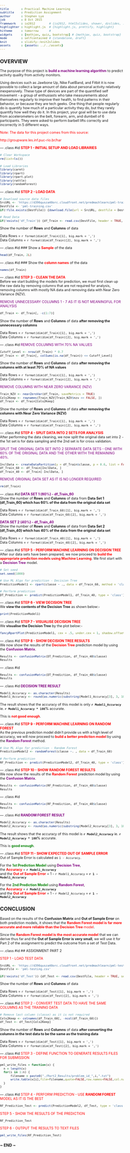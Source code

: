 ```yaml
---
title       : Practical Machine Learning
subtitle    : Prediction Assignment
author      : Stephen Lye
job         : 8 Oct 2015
framework   : io2012        # {io2012, html5slides, shower, dzslides, ...}
highlighter : highlight.js  # {highlight.js, prettify, highlight}
hitheme     : tomorrow      # 
widgets     : [mathjax, quiz, bootstrap] # {mathjax, quiz, bootstrap}
mode        : selfcontained # {standalone, draft}
knit        : slidify::knit2slides
assets      : {assets: ../../assets}
---
```


<style type="text/css">
body {
  width: 100%;
  margin: 0;
  padding: 0;
  font-size: 9px;
  background: grey transparent;
}
</style>

## OVERVIEW

The purpose of this project is <font color='Purple'>**build a machine learning algorithm**</font> to predict activity quality from activity monitors.

Using devices such as Jawbone Up, Nike FuelBand, and Fitbit it is now possible to collect a large amount of data about personal activity relatively inexpensively. These type of devices are part of the quantified self movement - a group of enthusiasts who take measurements about themselves regularly to improve their health, to find patterns in their behavior, or because they are tech geeks. One thing that people regularly do is quantify how much of a particular activity they do, but they rarely quantify how well they do it. In this project, your goal will be to use data from accelerometers on the belt, forearm, arm, and dumbell of 6 participants. They were asked to perform barbell lifts correctly and incorrectly in 5 different ways.

<font color='Red'>
Note: The data for this project comes from this source:

http://groupware.les.inf.puc-rio.br/har
</font>

--- .class #id
<font color='Red'>
<b>STEP 1 - INITIAL SETUP AND LOAD LIBRARIES</b>
</font>
```r
# Clear Workspace
rm(list=ls())

# Load Libraries
library(caret)
library(rpart)
library(rpart.plot)
library(rattle)
library(randomForest)
```

--- .class #id
<font color='Red'>
<b>STEP 2 - LOAD DATA</b>
</font>
```r
# Download source data files
SrcURL <- 'https://d396qusza40orc.cloudfront.net/predmachlearn/pml-training.csv'
DestFile <- 'pml-training.csv'
if(!file.exists(DestFile)) {download.file(url = SrcURL, destfile = DestFile, cacheOK = TRUE)}

# Read Data
if(!exists('df_Train')) {df_Train <- read.csv(DestFile, header = TRUE, sep = ',')}
```

Show the number of **Rows** and **Columns** of data

Data Rows = `r format(dim(df_Train)[1], big.mark = ',')`  
Data Columns = `r format(dim(df_Train)[2], big.mark = ',')`

--- .class #id
### Show a <font color='Red'>**Sample**</font> of the data
```r
head(df_Train, 2L)
```

--- .class #id
### Show the <font color='Red'>**column names**</font> of the data
```r
names(df_Train)
```

--- .class #id
<font color='Red'>
<b>STEP 3 - CLEAN THE DATA</b>
</font>  
Before we start building the models for prediction, we must first clean up the raw data by removing columns that are not required for analysis, removing columns with mostly NA data and removing data with Near Zero Variance (NZV).

<font color='Purple'>
REMOVE UNNECESSARY COLUMNS 1 - 7 AS IT IS NOT MEANINGFUL FOR ANALYSIS
</font>
```r
df_Train <- df_Train[, -c(1:7)]
```

Show the number of **Rows** and **Columns** of data **after removing the unnecessary columns**

Data Rows = `r format(dim(df_Train)[1], big.mark = ',')`  
Data Columns = `r format(dim(df_Train)[2], big.mark = ',')`

--- .class #id
<font color='Purple'>
REMOVE COLUMNS WITH 70% NA VALUES
</font>
```r
Cutoff_Level <- nrow(df_Train) * 0.7
df_Train <- df_Train[, colSums(is.na(df_Train)) <= Cutoff_Level]
```

Show the number of **Rows** and **Columns** of data **after removing the columns with at least 70% of NA values**

Data Rows = `r format(dim(df_Train)[1], big.mark = ',')`  
Data Columns = `r format(dim(df_Train)[2], big.mark = ',')`

<font color='Purple'>
REMOVE COLUMNS WITH NEAR ZERO VARIANCE (NZV)
</font>
```r
Train_NZV <- nearZeroVar(df_Train, saveMetrics = TRUE)
Cols2Keep <- rownames(Train_NZV[Train_NZV$nzv == FALSE, ])
df_Train <- df_Train[Cols2Keep]
```

Show the number of **Rows** and **Columns** of data **after removing the columns with Near Zero Variance (NZV)**

Data Rows = `r format(dim(df_Train)[1], big.mark = ',')`  
Data Columns = `r format(dim(df_Train)[2], big.mark = ',')`

--- .class #id
<font color='Red'>
<b>STEP 4 - SPLIT DATA INTO 2 SETS FOR ANALYSIS</b>
</font>  
After performing the data cleaning, we now split the original data set into 2 - the 1st set is for data sampling and the 2nd set is for cross validation.

<font color='Purple'>
SPLIT THE ORIGINAL DATA SET INTO 2 SEPARATE DATA SETS - ONE WITH 60% OF THE ORIGINAL DATA AND THE OTHER WITH THE REMAINING 40%.
</font>
```r
InclData <- createDataPartition(y = df_Train$classe, p = 0.6, list = FALSE)
df_Train_60 <- df_Train[InclData, ]
df_Train_40 <- df_Train[-InclData, ]
```

<font color='Purple'>
REMOVE ORIGINAL DATA SET AS IT IS NO LONGER REQUIRED
</font>
```r
rm(df_Train)
```

--- .class #id
<font color='Purple'>
<b>DATA SET 1 (60%) - df_Train_60</b>
</font>  
Show the number of **Rows** and **Columns** of data from **Data Set 1 (df_Train_60) which has 60% of the data from the original data set**

Data Rows = `r format(dim(df_Train_60)[1], big.mark = ',')`  
Data Columns = `r format(dim(df_Train_60)[2], big.mark = ',')`


<font color='Purple'>
<b>DATA SET 2 (40%) - df_Train_40</b>
</font>  
Show the number of **Rows** and **Columns** of data from **Data Set 2 (df_Train_40) which has 40% of the data from the original data set**

Data Rows = `r format(dim(df_Train_40)[1], big.mark = ',')`  
Data Columns = `r format(dim(df_Train_40)[2], big.mark = ',')`

--- .class #id
<font color='Red'>
<b>STEP 5 - PERFORM MACHINE LEARNING ON DECISION TREE</b>
</font>  
After our data sets have been prepared, we now proceed to <font color='Red'>**build the appropriate prediction models using Machine Learning**</font>. We first start with a <font color='Purple'>**Decision Tree**</font> model.

```r
# Set seed
set.seed(1000)

# Use ML Algo for prediction - Decision Tree
PredictionModel1 <- rpart(classe ~ ., data = df_Train_60, method = 'class')

# Perform prediction
DT_Prediction <- predict(PredictionModel1, df_Train_40, type = 'class')
```

--- .class #id
<font color='Red'>
<b>STEP 6 - VIEW DECISION TREE</b>
</font>  
We **view the contents of the Decision Tree** as shown below:-
```r
print(PredictionModel1)
```

--- .class #id
<font color='Red'>
<b>STEP 7 - VISUALISE DECISION TREE</b>
</font>  
We **visualise the Decision Tree** by the plot below:-
```r
fancyRpartPlot(PredictionModel1, cex = .5, under.cex = 1, shadow.offset = 0)
```

--- .class #id
<font color='Red'>
<b>STEP 8 - SHOW DECISION TREE RESULTS</b>
</font>  
We now show the results of the <font color='Red'>**Decision Tree**</font> prediction model by using the <font color='Purple'>**Confusion Matrix**</font>.

```r
Results <- confusionMatrix(DT_Prediction, df_Train_40$classe)
Results
```

--- .class #id
```r
Results <- confusionMatrix(DT_Prediction, df_Train_40$classe)
Results
```

--- .class #id
<font color='Purple'>
<b>DECISION TREE RESULT</b>
</font>
```r
Model1_Accuracy <- as.character(Results)
Model1_Accuracy <- round(as.numeric(substring(Model1_Accuracy[3], 3, 10)), digits = 4)
```

The result shows that the accuracy of this model is only **`r Model1_Accuracy`** ie. **`r Model1_Accuracy * 100`%** accurate.

This is <font color='Red'>**not good enough**</font>.

--- .class #id
<font color='Red'>
<b>STEP 9 - PERFORM MACHINE LEARNING ON RANDOM FOREST</b>
</font>  
As the previous prediction model didn't provide us with a high level of accuracy, we will now proceed to <font color='Red'>**build a better prediction model**</font> by using the <font color='Purple'>**Random Forest**</font> method.

```r
# Use ML Algo for prediction - Random Forest
PredictionModel2 <- randomForest(classe ~. , data = df_Train_60)

# Perform prediction
RF_Prediction <- predict(PredictionModel2, df_Train_40, type = 'class')
```

--- .class #id
<font color='Red'>
<b>STEP 10 - SHOW RANDOM FOREST RESULTS</b>
</font>  
We now show the results of the <font color='Red'>**Random Forest**</font> prediction model by using the <font color='Purple'>**Confusion Matrix**</font>.

```r
Results <- confusionMatrix(RF_Prediction, df_Train_40$classe)
Results
```

--- .class #id
```r
Results <- confusionMatrix(RF_Prediction, df_Train_40$classe)
Results
```

--- .class #id
<font color='Purple'>
<b>RANDOM FOREST RESULT</b>
</font>
```r
Model2_Accuracy <- as.character(Results)
Model2_Accuracy <- round(as.numeric(substring(Model2_Accuracy[3], 3, 10)), digits = 4)
```

The result shows that the accuracy of this model is **`r Model2_Accuracy`** ie. **`r Model2_Accuracy * 100`%** accurate.

This is <font color='Green'>**good enough**</font>.

--- .class #id
<font color='Red'>
<b>STEP 11 - SHOW EXPECTED OUT OF SAMPLE ERROR</b>
</font>  
Out of Sample Error is calculated as `1 - Accuracy`.

For the <font color='Green'>**1st Prediction Model**</font> using <font color='Purple'>**Decision Tree**</font>,  
the <font color='Red'>**Accuracy**</font> = **`r Model1_Accuracy`**  
and the <font color='Red'>**Out of Sample Error**</font> = 1 - `r Model1_Accuracy` = **`r 1 - Model1_Accuracy`**

For the <font color='Green'>**2nd Prediction Model**</font> using <font color='Purple'>**Random Forest**</font>,  
the <font color='Red'>**Accuracy**</font> = **`r Model2_Accuracy`**  
and the <font color='Red'>**Out of Sample Error**</font> = 1 - `r Model2_Accuracy` = **`r 1 - Model2_Accuracy`**

## CONCLUSION

Based on the results of the **Confusion Matrix** and **Out of Sample Error** on both prediction models, it shows that the <font color='Red'>**Random Forest model is far more accurate and more reliable than the Decision Tree** model</font>.

Since the <font color='Red'>**Random Forest model is the most accurate model**</font> that we can derive thus far and the **Out of Sample Error is very small**, we will use it for Part 2 of the assignment to predict the outcome from a set of Test Data.

--- .class #id
## ASSIGNMENT PART 2

<font color='Red'>
STEP 1 - LOAD TEST DATA
</font>
```r
SrcURL <- 'https://d396qusza40orc.cloudfront.net/predmachlearn/pml-testing.csv'
DestFile <- 'pml-testing.csv'

if(!exists('df_Test')) {df_Test <- read.csv(DestFile, header = TRUE, sep = ',')}
```

Show the number of **Rows** and **Columns** of data

Data Rows = `r format(dim(df_Test)[1], big.mark = ',')`  
Data Columns = `r format(dim(df_Test)[2], big.mark = ',')`

--- .class #id
<font color='Red'>
STEP 2 - CONVERT TEST DATA TO HAVE THE SAME COLUMNS AS THE TRAINING DATA
</font>
```r
# Remove last column (classe) as it is not required
Cols2Keep <- colnames(df_Train_60[, -ncol(df_Train_60)])
df_Test <- df_Test[Cols2Keep]
```

Show the number of **Rows** and **Columns** of data **after converting the columns in the test data to be the same as the training data**

Data Rows = `r format(dim(df_Test)[1], big.mark = ',')`  
Data Columns = `r format(dim(df_Test)[2], big.mark = ',')`

--- .class #id
<font color='Red'>
STEP 3 - DEFINE FUNCTION TO GENERATE RESULTS FILES FOR SUBMISSION
</font>
```r
pml_write_files = function(x) {
  n = length(x)
  for(i in 1:n) {
      filename = paste0("./Part2_Results/problem_id_",i,".txt")
      write.table(x[i],file=filename,quote=FALSE,row.names=FALSE,col.names=FALSE)
  }
}
```

--- .class #id
<font color='Red'>
STEP 4 - PERFORM PREDICTION - USE **RANDOM FOREST** MODEL AS IT IS THE BEST
</font>
```r
RF_Prediction_Test <- predict(PredictionModel2, df_Test, type = 'class')
```

<font color='Red'>
STEP 5 - SHOW THE RESULTS OF THE PREDICTION
</font>
```r
RF_Prediction_Test
```

<font color='Red'>
STEP 6 - OUTPUT THE RESULTS TO TEXT FILES
</font>
```r
pml_write_files(RF_Prediction_Test)
```

### ~ END ~
